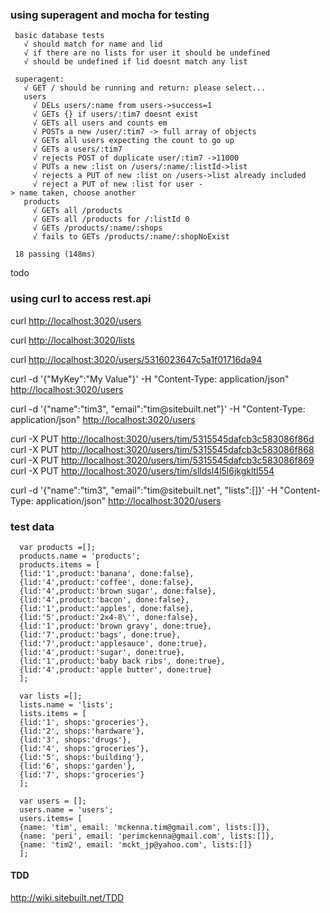 ===using superagent and mocha for testing===
  basic database tests
    √ should match for name and lid
    √ if there are no lists for user it should be undefined
    √ should be undefined if lid doesnt match any list

  superagent:
    √ GET / should be running and return: please select...
    users
      √ DELs users/:name from users->success=1
      √ GETs {} if users/:tim7 doesnt exist
      √ GETs all users and counts em
      √ POSTs a new /user/:tim7 -> full array of objects
      √ GETs all users expecting the count to go up
      √ GETs a users/:tim7
      √ rejects POST of duplicate user/:tim7 ->11000
      √ PUTs a new :list on /users/:name/:listId->list
      √ rejects a PUT of new :list on /users->list already included
      √ reject a PUT of new :list for user -> name taken, choose another
    products
      √ GETs all /products
      √ GETs all /products for /:listId 0
      √ GETs /products/:name/:shops
      √ fails to GETs /products/:name/:shopNoExist


  18 passing (148ms)
todo

===using curl to access rest.api===
curl http://localhost:3020/users

curl http://localhost:3020/lists 

curl http://localhost:3020/users/5316023647c5a1f01716da94

curl -d '{"MyKey":"My Value"}' -H "Content-Type: application/json" http://localhost:3020/users

curl -d '{"name":"tim3", "email":"tim@sitebuilt.net"}' -H "Content-Type: application/json" http://localhost:3020/users

curl -X PUT http://localhost:3020/users/tim/5315545dafcb3c583086f86d
curl -X PUT http://localhost:3020/users/tim/5315545dafcb3c583086f868
curl -X PUT http://localhost:3020/users/tim/5315545dafcb3c583086f869
curl -X PUT http://localhost:3020/users/tim/slldsl4l5l6jkgkltl554

curl -d '{"name":"tim3", "email":"tim@sitebuilt.net", "lists":[]}' -H "Content-Type: application/json" http://localhost:3020/users

===test data===
<pre>
  var products =[];
  products.name = 'products';
  products.items = [   
  {lid:'1',product:'banana', done:false},
  {lid:'4',product:'coffee', done:false},
  {lid:'4',product:'brown sugar', done:false},
  {lid:'4',product:'bacon', done:false},
  {lid:'1',product:'apples', done:false},
  {lid:'5',product:'2x4-8\'', done:false},
  {lid:'1',product:'brown gravy', done:true},
  {lid:'7',product:'bags', done:true},
  {lid:'7',product:'applesauce', done:true},
  {lid:'4',product:'sugar', done:true},
  {lid:'1',product:'baby back ribs', done:true},
  {lid:'4',product:'apple butter', done:true}
  ];

  var lists =[];
  lists.name = 'lists';
  lists.items = [
  {lid:'1', shops:'groceries'},
  {lid:'2', shops:'hardware'},
  {lid:'3', shops:'drugs'},
  {lid:'4', shops:'groceries'},
  {lid:'5', shops:'building'},
  {lid:'6', shops:'garden'},
  {lid:'7', shops:'groceries'}
  ];

  var users = [];
  users.name = 'users';
  users.items= [
  {name: 'tim', email: 'mckenna.tim@gmail.com', lists:[]},
  {name: 'peri', email: 'perimckenna@gmail.com', lists:[]},
  {name: 'tim2', email: 'mckt_jp@yahoo.com', lists:[]}
  ];
</pre>

====TDD====
http://wiki.sitebuilt.net/TDD

